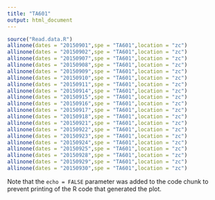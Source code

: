 ```yaml
---
title: "TA601"
output: html_document
---
```


```r
source("Read.data.R")
allinone(dates = "20150901",spe = "TA601",location = "zc")
allinone(dates = "20150902",spe = "TA601",location = "zc")
allinone(dates = "20150907",spe = "TA601",location = "zc")
allinone(dates = "20150908",spe = "TA601",location = "zc")
allinone(dates = "20150909",spe = "TA601",location = "zc")
allinone(dates = "20150910",spe = "TA601",location = "zc")
allinone(dates = "20150911",spe = "TA601",location = "zc")
allinone(dates = "20150914",spe = "TA601",location = "zc")
allinone(dates = "20150915",spe = "TA601",location = "zc")
allinone(dates = "20150916",spe = "TA601",location = "zc")
allinone(dates = "20150917",spe = "TA601",location = "zc")
allinone(dates = "20150918",spe = "TA601",location = "zc")
allinone(dates = "20150921",spe = "TA601",location = "zc")
allinone(dates = "20150922",spe = "TA601",location = "zc")
allinone(dates = "20150923",spe = "TA601",location = "zc")
allinone(dates = "20150924",spe = "TA601",location = "zc")
allinone(dates = "20150925",spe = "TA601",location = "zc")
allinone(dates = "20150928",spe = "TA601",location = "zc")
allinone(dates = "20150929",spe = "TA601",location = "zc")
allinone(dates = "20150930",spe = "TA601",location = "zc")
```

Note that the `echo = FALSE` parameter was added to the code chunk to prevent printing of the R code that generated the plot.

